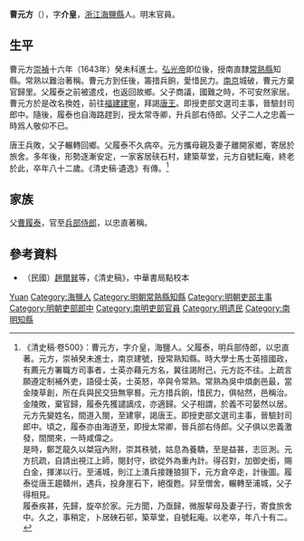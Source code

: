 '''曹元方'''（{{bd|？||？|catIdx=Cao曹}}），字'''介皇'''，[[浙江|浙江]][[海鹽縣|海鹽縣]]人。明末官員。

== 生平 ==
曹元方[[崇禎|崇禎]]十六年（1643年）癸未科進士。[[弘光帝|弘光帝]]即位後，授南直隸[[常熟縣|常熟縣]]知縣。常熟以難治著稱。曹元方到任後，籌措兵餉，愛惜民力。[[南京|南京]]城破，曹元方棄官歸里。父履泰之前被遣戍，也返回故鄉。父子商議，國難之時，不可安然家居。曹元方於是改名換姓，前往[[福建|福建]][[建寧|建寧]]，拜謁[[隆武帝|唐王]]。即授吏部文選司主事，晉驗封司郎中。隨後，履泰也自海路趕到，授太常寺卿，升兵部右侍郎。父子二人之忠義一時爲人敬仰不已。

唐王兵敗，父子輾轉回鄉。父履泰不久病卒。元方攜母親及妻子離開家鄉，寄居於旅舍。多年後，形勢逐漸安定，一家客居硖石村，建築草堂，元方自號耘庵，終老於此，卒年八十二歲。《清史稿·遺逸》有傳。<ref>《清史稿·卷500》：曹元方，字介皇，海鹽人。父履泰，明兵部侍郎，以忠直著。元方，崇禎癸未進士，南京建號，授常熟知縣。時大學士馬士英擅國政，有薦元方署職方司事者，士英亦藉元方名，冀往謁附己，元方訖不往。上疏言願遵定制補外吏，語侵士英，士英怒，卒與令常熟。常熟為吳中煩劇邑最，當金陵草創，所在兵與民交狃無寧晷。元方措兵餉，惜民力，俱帖然，邑稱治。<br>金陵敗，棄官歸，履泰先獲譴謫戍，亦適歸。父子相謂，於義不可晏然以居。元方先變姓名，間道入閩，至建寧，謁唐王。即授吏部文選司主事，晉驗封司郎中。頃之，履泰亦由海道至，即授太常卿，晉兵部右侍郎。父子俱以忠義激發，間關來，一時咸偉之。<br>是時，鄭芝龍久以桀寇內附，崇其秩號，姑息為養驕，至是益甚，志叵測。元方抗疏，自請出視江上師，閱封守，欲從外為重內計。得召對，加御史銜，賜白金，揮涕以行。至浦城，則江上潰兵接踵狼狽下，元方倉卒走，計後圖。履泰從唐王趨贛州，遇兵，投身崖石下，絕復甦。舁至僧舍，輾轉至浦城，父子得相見。<br>履泰疾甚，先歸，旋卒於家。元方聞，乃亟歸，微服挈母及妻子行，寄食旅舍中。久之，事稍定，卜居硤石邨，築草堂，自號耘庵。以老卒，年八十有二。</ref>

== 家族 ==
父[[曹履泰|曹履泰]]，官至[[兵部侍郎|兵部侍郎]]，以忠直著稱。

==參考資料==
{{reflist}}
*（民國）[[趙爾巽|趙爾巽]]等，《清史稿》，中華書局點校本

{{start box}}
{{s-off}}
{{s-before|[[劉定勛|劉定勛]]}}
{{s-title|明朝常熟縣知縣|1644年－1645年}}
{{s-after|[[洪一緯|洪一緯]]|清朝知縣}}
{{end box}}

{{崇禎十六年癸未科殿試金榜}}

{{Authority control}}

{{DEFAULTSORT:Cao曹}}
[[Category:曹姓|Yuan]]
[[Category:海鹽人|Category:海鹽人]]
[[Category:明朝常熟縣知縣|Category:明朝常熟縣知縣]]
[[Category:明朝吏部主事|Category:明朝吏部主事]]
[[Category:明朝吏部郎中|Category:明朝吏部郎中]]
[[Category:南明吏部官員|Category:南明吏部官員]]
[[Category:明遗民|Category:明遗民]]
[[Category:南明知縣|Category:南明知縣]]